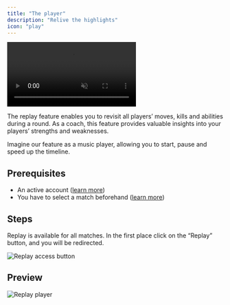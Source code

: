 ```yaml
---
title: "The player"
description: "Relive the highlights"
icon: "play"
---
```


<Frame>
    <video
        autoPlay
        muted
        loop
        playsInline
        className="w-full aspect-video"
        src="./images/the-player/presentation.mp4"
    ></video>
</Frame>

The replay feature enables you to revisit all players’ moves, kills and abilities during a round.
As a coach, this feature provides valuable insights into your players’ strengths and weaknesses.

Imagine our feature as a music player, allowing you to start, pause and speed up the timeline.

## Prerequisites

- An active account ([learn more](/get-started/setup))
- You have to select a match beforehand ([learn more](/core/match/root))

## Steps

Replay is available for all matches.
In the first place click on the “Replay” button, and you will be redirected.

<Frame>
    <img
        src="./images/the-player/access-button.png"
        alt="Replay access button"
    />
</Frame>

## Preview

<Frame>
    <img
        src="./images/the-player/component.png"
        alt="Replay player"
    />
</Frame>
